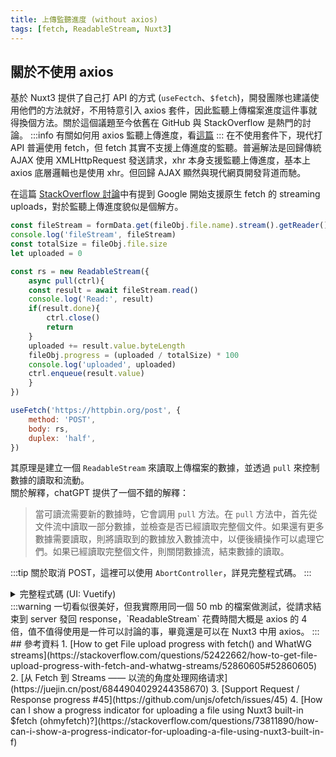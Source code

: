 ```yaml
---
title: 上傳監聽進度 (without axios)
tags: [fetch, ReadableStream, Nuxt3]
---
```

## 關於不使用 axios
基於 Nuxt3 提供了自己打 API 的方式 (`useFectch`、`$fetch`)，開發團隊也建議使用他們的方法就好，不用特意引入 axios 套件，因此監聽上傳檔案進度這件事就得換個方法。關於這個議題至今依舊在 GitHub 與 StackOverflow 是熱門的討論。
:::info
有關如何用 axios 監聽上傳進度，看[這篇](./axios-upload)
:::
在不使用套件下，現代打 API 普遍使用 fetch，但 fetch 其實不支援上傳進度的監聽。普遍解法是回歸傳統 AJAX 使用 XMLHttpRequest 發送請求，xhr 本身支援監聽上傳進度，基本上 axios 底層邏輯也是使用 xhr。但回歸 AJAX 顯然與現代網頁開發背道而馳。

在這篇 [StackOverflow 討論](https://stackoverflow.com/questions/52422662/how-to-get-file-upload-progress-with-fetch-and-whatwg-streams/52860605#52860605)中有提到 Google 開始支援原生 fetch 的 streaming uploads，對於監聽上傳進度貌似是個解方。

```js
const fileStream = formData.get(fileObj.file.name).stream().getReader()
console.log('fileStream', fileStream)
const totalSize = fileObj.file.size
let uploaded = 0

const rs = new ReadableStream({
    async pull(ctrl){
    const result = await fileStream.read()
    console.log('Read:', result)
    if(result.done){
        ctrl.close()
        return
    }
    uploaded += result.value.byteLength
    fileObj.progress = (uploaded / totalSize) * 100
    console.log('uploaded', uploaded)
    ctrl.enqueue(result.value)
    }
})

useFetch('https://httpbin.org/post', {
    method: 'POST',
    body: rs,
    duplex: 'half',
})
```
其原理是建立一個 `ReadableStream` 來讀取上傳檔案的數據，並透過 `pull` 來控制數據的讀取和流動。  
關於解釋，chatGPT 提供了一個不錯的解釋：
> 當可讀流需要新的數據時，它會調用 `pull` 方法。在 `pull` 方法中，首先從文件流中讀取一部分數據，並檢查是否已經讀取完整個文件。如果還有更多數據需要讀取，則將讀取到的數據放入數據流中，以便後續操作可以處理它們。如果已經讀取完整個文件，則關閉數據流，結束數據的讀取。

:::tip
關於取消 POST，這裡可以使用 `AbortController`，詳見完整程式碼。
:::

<details>
<summary>完整程式碼 (UI: Vuetify)</summary>

```js
<script setup>
const state = reactive({
    files: [],
    uploading: false,
    isDragOver: false,
})

// imput file
const handleFileChange = (event) => {
  state.uploading = true
  state.files = Array.from(event.target.files).map((file) => ({
    file,
    progress: 0,
    // highlight-next-line
    abortController: new AbortController()
  }))
}

// drag and drop
const handleIsDrag = () => {
    state.isDragOver = true
}

const handleDrop = (event) => {
    state.isDragOver = false
    state.uploading = true
    const files = Array.from(event.dataTransfer.files).map((file) => ({
    file,
    progress: 0,
    // highlight-next-line
    abortController: new AbortController()
    }));

    state.files = files
}

// cancel upload
const cancelUpload = (fileObj) => {
    const fileIndex = state.files.findIndex((file) => file === fileObj);

    if (fileIndex !== -1) {
        // highlight-next-line
        fileObj.abortController.abort()
    }
}

const uploadFile = async (fileObj) => {
    const formData = new FormData()
    formData.append(fileObj.file.name, fileObj.file)

    // highlight-start
    //  todo ReadableStream
    const fileStream = formData.get(fileObj.file.name).stream().getReader()
    console.log('fileStream', fileStream)
    const totalSize = fileObj.file.size
    let uploaded = 0
    
    const rs = new ReadableStream({
      async pull(ctrl){
        const result = await fileStream.read()
        console.log('Read:', result)
        if(result.done){
          ctrl.close()
          return
        }
        uploaded += result.value.byteLength
        fileObj.progress = (uploaded / totalSize) * 100
        console.log('uploaded', uploaded)
        ctrl.enqueue(result.value)
      }
    })

    try {
      console.time('useFetch:')
      await useFetch('https://httpbin.org/post', {
        method: 'POST',
        body: rs,
        duplex: 'half',
        signal: fileObj.abortController.signal
      })
      console.timeEnd('useFetch:')
      // highlight-end
    } catch (error) {
      console.error('Upload error', error);
    }
}

const uploadFiles = () => {
    if(state.files.length === 0){
      alert('No selected file!')
      return
    }else{
      const uploadPromises = state.files.map(uploadFile)
      Promise.all(uploadPromises)
      .then(() => {
        alert('All done')
      })
      .catch((error) => {
        console.error(error)
        alert('Something error ><')
      })
      .finally(() => {
        state.uploading = false
        state.files = []
      })
    }
}
</script>

<template>
    <div class="container">
      <div
        @dragenter.prevent="handleIsDrag"
        @dragover.prevent="handleIsDrag"
        @dragleave.prevent="handleIsDrag"
        @drop.prevent="handleDrop"
        class="drop-area"
        :class="{ 'drag-over': state.isDragOver }"
        >
        <label class="input-label">
          <input type="file" @change="handleFileChange" multiple/>
          <span>+</span>
        </label>
      </div>
      <button @click="uploadFiles">Upload</button>
      <div v-if="state.uploading">
        <div v-for="(fileObj, index) in state.files" :key="index" class="progress">
          <p>{{ fileObj.file.name }}</p>
          <v-progress-linear
            rounded
            color="primary"
            v-model="fileObj.progress"
            height="25px"
            class="linebar">
            <strong>{{ Math.ceil(fileObj.progress) }}%</strong>
          </v-progress-linear>
          <button @click="() => cancelUpload(fileObj)" class="cancel">
            Cancel
          </button>
        </div>
      </div>
    </div>
</template>

<style scoped>
.container{
  display: flex;
  gap: 1rem;
  align-items: center;
  flex-direction: column;
  border-radius: 25px;
  height: 80vh;
  width: 100%;
  padding: 1rem;
}

.drop-area {
  width: 15vw;
  height: 20vh;
  border: 2px dashed #ccc;
  border-radius: 25px;
  display: flex;
  align-items: center;
  justify-content: center;
}

.drag-over {
  border-color: #2196F3;
  background-color: #E3F2FD;
}

.input-label{
  display: flex;
  align-items: center;
  justify-content: center;
  background-color: rgba(225, 225, 225, 0.6);
  width: 100%;
  height: 100%;
  border-radius: 25px;
  cursor: pointer;

  input{
    display: none;
  }
  span{
    font-size: 3rem;
    font-weight: 500;
  }
}

button{
  padding: 0.5rem;
  border-radius: 25px;
  background-color: lightblue;
  font-size: 1rem;
}

.progress{
  width: 45vw;
  margin-top: 1rem;
  display: grid;
  gap: 1.5rem;
  grid-template-rows: 1fr;
  grid-template-columns: 1fr 3fr 1fr;

  p{
    grid-column: 1/2;
    align-self: center;
  }
  .linebar{
    grid-column: 2/3;
    align-self: center;
  }
}

.cancel{
  width: 60%;
  border-radius: 25px;
  padding: 0.5rem;
  background-color: pink;
  display: flex;
  align-items: center;
  justify-content: center;
  grid-column: 3/4;
  align-self: center;
  justify-self: end;
}
</style>
```
</details>
:::warning
一切看似很美好，但我實際用同一個 50 mb 的檔案做測試，從請求結束到 server 發回 response，`ReadableStream` 花費時間大概是 axios 的 4 倍，值不值得使用是一件可以討論的事，畢竟還是可以在 Nuxt3 中用 axios。
:::
## 參考資料
1. [How to get File upload progress with fetch() and WhatWG streams](https://stackoverflow.com/questions/52422662/how-to-get-file-upload-progress-with-fetch-and-whatwg-streams/52860605#52860605)
2. [从 Fetch 到 Streams —— 以流的角度处理网络请求](https://juejin.cn/post/6844904029244358670)
3. [Support Request / Response progress #45](https://github.com/unjs/ofetch/issues/45)
4. [How can I show a progress indicator for uploading a file using Nuxt3 built-in $fetch (ohmyfetch)?](https://stackoverflow.com/questions/73811890/how-can-i-show-a-progress-indicator-for-uploading-a-file-using-nuxt3-built-in-f)